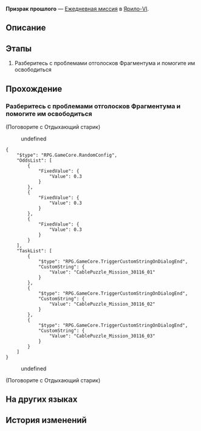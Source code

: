 {{Дополнить|Диалоги.}}
{{Миссия Инфобокс
|id              = 3011604
|Название        = 
|Изображение     = Миссия Освоения Призрак прошлого.png
|Тип             = Ежедневная миссия
|События         = 
|Глава           = 
|Условия         = 
|Персонажи       = Отдыхающий старик; Первопроходец
|СтартЛокация    = Сточный проход
|Мир             = Ярило-VI
|Локации         = Сточный проход
|Предыдущая      = 
|Следующая       = 
|Награды         = Кредиты*5 000
}}
'''Призрак прошлого''' — [[Ежедневная миссия]] в [[Ярило-VI]].

==Описание==
{{Описание|<!--официальное описание из Перекрёстка судеб-->}}

==Этапы==
# Разберитесь с проблемами отголосков Фрагментума и помогите им освободиться

==Прохождение==
{{Дополнить}}

===Разберитесь с проблемами отголосков Фрагментума и помогите им освободиться===
{{Описание миссии|локация=Сточный проход|Среброгривые Стражи наткнулись на отголоски Фрагментума. Они не смогли их освободить, поскольку прижизненные желания призраков не были исполнены. Нужно им помочь.<br />Похоже, ленивый старик хочет починить смартфон...}}
{{Диалог Начало}}

;(Поговорите с Отдыхающий старик)
<!--Unknown TalkSentence: 301160292-->
<!--Unknown TalkSentence: 301160282-->
<!--Unknown TalkSentence: 301160283-->
:{{Диалог|Стрелка}} undefined
<!--Unknown TalkSentence: 301160285-->
<pre>{
	"$type": "RPG.GameCore.RandomConfig",
	"OddsList": [
		{
			"FixedValue": {
				"Value": 0.3
			}
		},
		{
			"FixedValue": {
				"Value": 0.3
			}
		},
		{
			"FixedValue": {
				"Value": 0.3
			}
		}
	],
	"TaskList": [
		{
			"$type": "RPG.GameCore.TriggerCustomStringOnDialogEnd",
			"CustomString": {
				"Value": "CablePuzzle_Mission_30116_01"
			}
		},
		{
			"$type": "RPG.GameCore.TriggerCustomStringOnDialogEnd",
			"CustomString": {
				"Value": "CablePuzzle_Mission_30116_02"
			}
		},
		{
			"$type": "RPG.GameCore.TriggerCustomStringOnDialogEnd",
			"CustomString": {
				"Value": "CablePuzzle_Mission_30116_03"
			}
		}
	]
}</pre>
<!--Unknown TalkSentence: 301160286-->
<!--Unknown TalkSentence: 301160287-->
<!--Unknown TalkSentence: 301160288-->
:{{Диалог|Стрелка}} undefined
<!--Unknown TalkSentence: 301160290-->
:{{Чёрный экран|undefined}}

;(Поговорите с Отдыхающий старик)
{{Диалог Конец}}

==На других языках==
{{На других языках
|en   = Ghost of the Past
|zhs  = 过去之灵
|zht  = 過去之靈
|ja   = 過去の霊
|ko   = 과거의 영혼
|es   = Un fantasma del pasado
|fr   = Fantôme du passé
|ru   = Призрак прошлого
|th   = วิญญาณจากอดีต
|vi   = Linh Hồn Xưa Cũ
|de   = Geist aus der Vergangenheit
|id   = Hantu dari Masa Lalu
|pt   = Fantasma do Passado
}}

==История изменений==
{{История изменений|2.7}}
